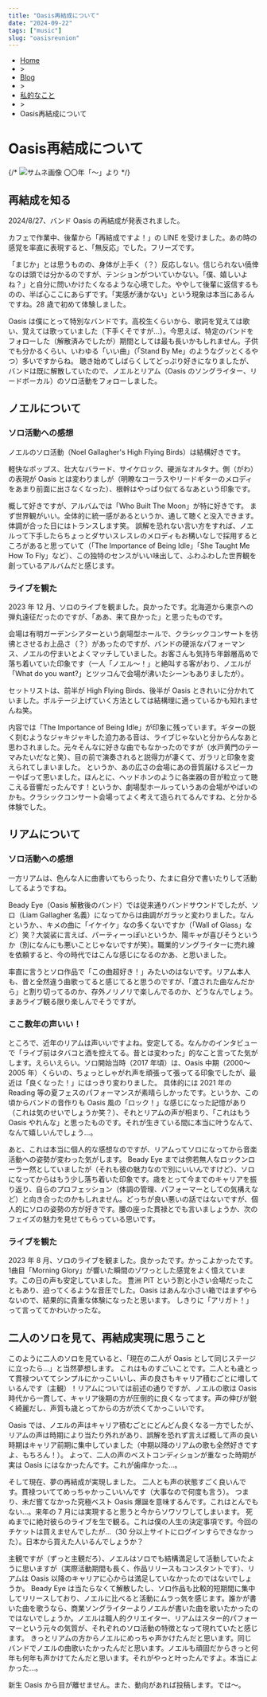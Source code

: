 ```yaml
---
title: "Oasis再結成について"
date: "2024-09-22"
tags: ["music"]
slug: "oasisreunion"
---
```

<ul>
<li ><a href="/">Home</a></li>
<li>></li>
<li><a href="/blog">Blog</a></li>
<li>></li>
<li><a href="/blog/private">私的なこと</a></li>
<li>></li>
<li>Oasis再結成について</li>
</ul> 

# Oasis再結成について

{/* <Thumbnail>
  <Image
    src="/about/about-administrator-icon.webp"
    alt="サムネ画像"
    width={500}
    height={280}
  />
</Thumbnail>
<Subtitle>〇〇年「〜」より</Subtitle> */}

## 再結成を知る

2024/8/27、バンド Oasis の再結成が発表されました。

カフェで作業中、後輩から「再結成ですよ！」の LINE を受けました。あの時の感覚を率直に表現すると、「無反応」でした。フリーズです。

「まじか」とは思うものの、身体が上手く（？）反応しない。信じられない僥倖なのは頭では分かるのですが、テンションがついていかない。「僕、嬉しいよね？」と自分に問いかけたくなるような心境でした。ややして後輩に返信するものの、半ば心ここにあらずです。「実感が湧かない」という現象は本当にあるんですね。28 歳で初めて体験しました。

Oasis は僕にとって特別なバンドです。高校生くらいから、歌詞を覚えては歌い、覚えては歌っていました（下手くそですが...）。今思えば、特定のバンドをフォローした（解散済みでしたが）期間としては最も長いかもしれません。子供でも分かるくらい、いわゆる「いい曲」（「Stand By Me」のようなグッとくるやつ）多いですからね。
聴き始めてしばらくしてどっぷり好きになりましたが、バンドは既に解散していたので、ノエルとリアム（Oasis のソングライター、リードボーカル）のソロ活動をフォローしました。

## ノエルについて

### ソロ活動への感想

ノエルのソロ活動（Noel Gallagher's High Flying Birds）は結構好きです。

軽快なポップス、壮大なバラード、サイケロック、硬派なオルタナ。側（がわ）の表現が Oasis とは変わりましが（明瞭なコーラスやリードギターのメロディをあまり前面に出さなくなった）、根幹はやっぱり似てるなあという印象です。

概して好きですが、アルバムでは「Who Built The Moon」が特に好きです。
まず世界観がいい。全体的に統一感があるというか、通して聴くと没入できます。体調が合った日にはトランスします笑。
誤解を恐れない言い方をすれば、ノエルって下手したらちょっとダサいスレスレのメロディもお構いなしで採用するところがあると思っていて（「The Importance of Being Idle」「She Taught Me How To Fly」など）、この独特のセンスがいい味出して、ふわふわした世界観を創っているアルバムだと感じます。

### ライブを観た

2023 年 12 月、ソロのライブを観ました。良かったです。北海道から東京への弾丸遠征だったのですが、「ああ、来て良かった」と思ったものです。

会場は有明ガーデンシアターという劇場型ホールで、クラシックコンサートを彷彿とさせるお上品さ（？）があったのですが、バンドの硬派なパフォーマンス、ノエルの佇まいとよくマッチしていました。お客さんも気持ち年齢層高めで落ち着いていた印象です（一人「ノエル〜！」と絶叫する客がおり、ノエルが「What do you want?」とツッコんで会場が沸いたシーンもありましたが）。

セットリストは、前半が High Flying Birds、後半が Oasis ときれいに分かれていました。ボルテージ上げていく方法としては結構理に適っているかも知れませんね笑。

内容では「The Importance of Being Idle」が印象に残っています。ギターの鋭く刻むようなジャキジャキした迫力ある音は、ライブじゃないと分からんなあと思わされました。元々そんなに好きな曲でもなかったのですが（水戸黄門のテーマみたいだなと笑）、目の前で演奏されると説得力が凄くて、ガラリと印象を変えられてしまいました。
というか、あの広さの会場にあの音質届けるスピーカーやばって思いました。ほんとに、ヘッドホンのように各楽器の音が粒立って聴こえる音響だったんです！というか、劇場型ホールっていうあの会場がやばいのかも。クラシックコンサート会場ってよく考えて造られてるんですね、と分かる体験でした。

## リアムについて

### ソロ活動への感想

一方リアムは、色んな人に曲書いてもらったり、たまに自分で書いたりして活動してるようですね。

Beady Eye（Oasis 解散後のバンド）では従来通りバンドサウンドでしたが、ソロ（Liam Gallagher 名義）になってからは曲調がガラッと変わりました。なんというか、、キメの曲に「イケイケ」なの多くないですか（「Wall of Glass」など）笑？大袈裟に言えば、パーティーっぽいというか、陽キャが喜びそうというか（別になんにも悪いことじゃないですが笑）。職業的ソングライターに売れ線を依頼すると、今の時代ではこんな感じになるのかあ、と思いました。

率直に言うとソロ作品で「この曲超好き！」みたいのはないです。リアム本人も、昔と全然違う曲歌ってると感じてると思うのですが、「渡された曲なんだから」と割り切ってるのか、存外ノリノリで楽しんでるのか、どうなんでしょう。まあライブ観る限り楽しんでそうですが。

### ここ数年の声いい！

ところで、近年のリアムは声いいですよね。安定してる。なんかのインタビューで「ライブ前はタバコと酒を控えてる。昔とは変わった」的なこと言ってた気がします。えらいえらい。ソロ開始当時（2017 年頃）は、Oasis 中期（2000〜2005 年）くらいの、ちょっとしゃがれ声を頑張って張ってる印象でしたが、最近は「良くなった！」にはっきり変わりました。
具体的には 2021 年の Reading 等の夏フェスのパフォーマンスが素晴らしかったです。というか、この頃からバンドの音作りも Oasis 風の「ロック！」な感じになった記憶があり（これは気のせいでしょうか笑？）、それとリアムの声が相まり、「これはもう Oasis やれんな」と思ったものです。それが生きている間に本当に叶うなんて、なんて嬉しいんでしょう…。

あと、これは本当に個人的な感想なのですが、リアムってソロになってから音楽活動への姿勢が変わった気がします。
Beady Eye までは傍若無人なロックンローラー然としていましたが（それも彼の魅力なので別にいいんですけど）、ソロになってからはもう少し落ち着いた印象です。歳をとって今までのキャリアを振り返り、自らのプロフェッション（体調の管理、パフォーマーとしての気構えなど）と向き合ったのかもしれません。どっちが良い悪いの話ではないですが、個人的にソロの姿勢の方が好きです。腰の座った貫禄とでも言いましょうか、次のフェイズの魅力を見せてもらっている思いです。

### ライブを観た

2023 年 8 月、ソロのライブを観ました。良かったです。かっこよかったです。
1曲目「Morning Glory」が響いた瞬間のゾワっとした感覚をよく憶えています。この日の声も安定していました。
豊洲 PIT という割と小さい会場だったこともあり、迫ってくるような音圧でした。Oasis はあんな小さい箱ではまずやらないので、結果的に貴重な体験になったと思います。
しきりに「アリガト！」って言っててかわいかったな。

## 二人のソロを見て、再結成実現に思うこと

このように二人のソロを見ていると、「現在の二人が Oasis として同じステージに立ったら…」と当然夢想します。
これはものすごいことです。二人とも歳とって貫禄ついててシンプルにかっこいいし、声の良さもキャリア積むごとに増しているんです（主観）！リアムについては前述の通りですが、ノエルの歌は Oasis 時代から一貫して、キャリア後期の方が圧倒的に良くなってます。声の伸びが鋭く綺麗だし、声質も歳とってからの方が渋くてかっこいいです。

Oasis では、ノエルの声はキャリア積むごとにどんどん良くなる一方でしたが、リアムの声は時期により当たり外れがあり、誤解を恐れず言えば概して声の良い時期はキャリア前期に集中していました（中期以降のリアムの歌も全然好きですよ、もちろん！）。
よって、二人の声のベストコンディションが重なった時期が実は Oasis にはなかったんです。これが歯痒かった…。

そして現在、夢の再結成が実現しました。
二人とも声の状態すごく良いんです。貫禄ついててめっちゃかっこいいんです（大事なので何度も言う）。
つまり、未だ嘗てなかった究極ベスト Oasis 爆誕を意味するんです。これはとんでもない…。来年の 7 月には実現すると思うと今からソワソワしてしまいます。
死ぬまでに絶対彼らのライブを生で観る。これは僕の人生の決定事項です。今回のチケットは買えませんでしたが…（30 分以上サイトにログインすらできなかった）。日本から買えた人いるんでしょうか？

主観ですが（ずっと主観だろ）、ノエルはソロでも結構満足して活動していたように思いますが（実際活動期間も長く、作品リリースもコンスタントです）、リアムは Oasis 以降のキャリアに心からは満足していなかったのではないでしょうか。
Beady Eye は当たらなくて解散したし、ソロ作品も比較的短期間に集中してリリースしており、ノエルに比べると活動にムラっ気を感じます。誰かが書いた曲を歌うなら、商業ソングライターよりノエルが書いた曲を歌いたかったのではないでしょうか。ノエルは職人的クリエイター、リアムはスター的パフォーマーという元々の気質が、それぞれのソロ活動の特徴となって現れていたと感じます。
きっとリアムの方からノエルにめっちゃ声かけたんだと思います。同じバンドでノエルの曲歌いたかったんだと思います。ノエルも頑固だからきっと何年も何年も声かけてたんだと思います。それがやっと叶ったんですよ。本当によかった…。

新生 Oasis から目が離せません。また、動向があれば投稿します。では〜。
